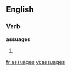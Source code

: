 
==English==

===Verb===
'''assuages'''

# {{third-person singular of|[[assuage]]}}

[[fr:assuages]]
[[vi:assuages]]